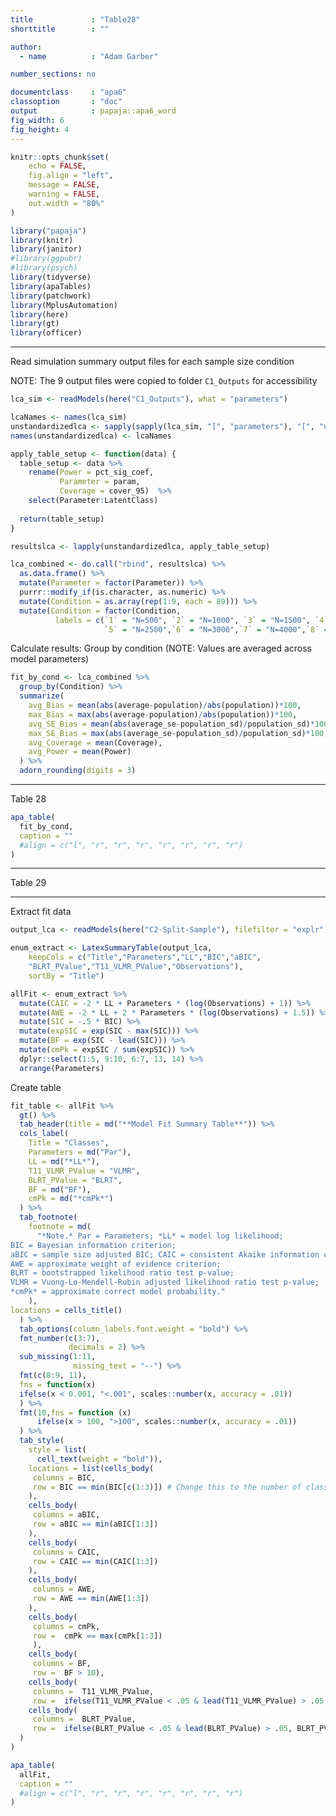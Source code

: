 ```yaml
---
title             : "Table28"
shorttitle        : ""

author: 
  - name          : "Adam Garber"

number_sections: no

documentclass     : "apa6"
classoption       : "doc"
output            : papaja::apa6_word
fig_width: 6
fig_height: 4
---
```


```r
knitr::opts_chunk$set(
	echo = FALSE,
	fig.align = "left",
	message = FALSE,
	warning = FALSE,
	out.width = "80%"
)

library("papaja")
library(knitr)
library(janitor)
#library(ggpubr)
#library(psych)
library(tidyverse)
library(apaTables)
library(patchwork)
library(MplusAutomation)
library(here)
library(gt)
library(officer)
```

------------------------------------------------------------------------

Read simulation summary output files for each sample size condition

NOTE: The 9 output files were copied to folder `C1_Outputs` for accessibility
```r
lca_sim <- readModels(here("C1_Outputs"), what = "parameters")

lcaNames <- names(lca_sim)
unstandardizedlca <- sapply(sapply(lca_sim, "[", "parameters"), "[", "unstandardized")
names(unstandardizedlca) <- lcaNames

```

```r
apply_table_setup <- function(data) {
  table_setup <- data %>%
    rename(Power = pct_sig_coef,
           Parameter = param,
           Coverage = cover_95)  %>% 
    select(Parameter:LatentClass)
  
  return(table_setup)
}

resultslca <- lapply(unstandardizedlca, apply_table_setup)

lca_combined <- do.call("rbind", resultslca) %>% 
  as.data.frame() %>% 
  mutate(Parameter = factor(Parameter)) %>% 
  purrr::modify_if(is.character, as.numeric) %>% 
  mutate(Condition = as.array(rep(1:9, each = 89))) %>% 
  mutate(Condition = factor(Condition,
          labels = c(`1` = "N=500", `2` = "N=1000", `3` = "N=1500", `4`= "N=2000",
                     `5` = "N=2500",`6` = "N=3000",`7` = "N=4000",`8` = "N=5000", `9` = "N=6000")))

```

Calculate results: Group by condition (NOTE: Values are averaged across model parameters)
```r
fit_by_cond <- lca_combined %>% 
  group_by(Condition) %>% 
  summarize(
    avg_Bias = mean(abs(average-population)/abs(population))*100,
    max_Bias = max(abs(average-population)/abs(population))*100,
    avg_SE_Bias = mean(abs(average_se-population_sd)/population_sd)*100,
    max_SE_Bias = max(abs(average_se-population_sd)/population_sd)*100,
    avg_Coverage = mean(Coverage),
    avg_Power = mean(Power)
  ) %>% 
  adorn_rounding(digits = 3)

```

------------------------------------------------------------------------

Table 28
```r

apa_table(
  fit_by_cond,
  caption = ""
  #align = c("l", "r", "r", "r", "r", "r", "r", "r")
)

```

------------------------------------------------------------------------

Table 29

------------------------------------------------------------------------

Extract fit data
```r

output_lca <- readModels(here("C2-Split-Sample"), filefilter = "explr", quiet = TRUE)

enum_extract <- LatexSummaryTable(output_lca,
    keepCols = c("Title","Parameters","LL","BIC","aBIC",
    "BLRT_PValue","T11_VLMR_PValue","Observations"),
    sortBy = "Title") 

allFit <- enum_extract %>%
  mutate(CAIC = -2 * LL + Parameters * (log(Observations) + 1)) %>%
  mutate(AWE = -2 * LL + 2 * Parameters * (log(Observations) + 1.5)) %>%
  mutate(SIC = -.5 * BIC) %>%
  mutate(expSIC = exp(SIC - max(SIC))) %>%
  mutate(BF = exp(SIC - lead(SIC))) %>%
  mutate(cmPk = expSIC / sum(expSIC)) %>%
  dplyr::select(1:5, 9:10, 6:7, 13, 14) %>%
  arrange(Parameters)
```

Create table
```r
fit_table <- allFit %>%
  gt() %>%
  tab_header(title = md("**Model Fit Summary Table**")) %>%
  cols_label(
    Title = "Classes",
    Parameters = md("Par"),
    LL = md("*LL*"),
    T11_VLMR_PValue = "VLMR",
    BLRT_PValue = "BLRT",
    BF = md("BF"),
    cmPk = md("*cmPk*")
  ) %>%
  tab_footnote(
    footnote = md(
      "*Note.* Par = Parameters; *LL* = model log likelihood;
BIC = Bayesian information criterion;
aBIC = sample size adjusted BIC; CAIC = consistent Akaike information criterion;
AWE = approximate weight of evidence criterion;
BLRT = bootstrapped likelihood ratio test p-value;
VLMR = Vuong-Lo-Mendell-Rubin adjusted likelihood ratio test p-value;
*cmPk* = approximate correct model probability."
    ),
locations = cells_title()
  ) %>%
  tab_options(column_labels.font.weight = "bold") %>%
  fmt_number(c(3:7),
             decimals = 2) %>%
  sub_missing(1:11,
              missing_text = "--") %>%
  fmt(c(8:9, 11),
  fns = function(x)
  ifelse(x < 0.001, "<.001", scales::number(x, accuracy = .01))
  ) %>%
  fmt(10,fns = function (x)
      ifelse(x > 100, ">100", scales::number(x, accuracy = .01))
  ) %>%  
  tab_style(
    style = list(
      cell_text(weight = "bold")),
    locations = list(cells_body(
     columns = BIC,
     row = BIC == min(BIC[c(1:3)]) # Change this to the number of classes you are evaluating
    ),
    cells_body(
     columns = aBIC,
     row = aBIC == min(aBIC[1:3])
    ),
    cells_body(
     columns = CAIC,
     row = CAIC == min(CAIC[1:3])
    ),
    cells_body(
     columns = AWE,
     row = AWE == min(AWE[1:3])
    ),
    cells_body(
     columns = cmPk,
     row =  cmPk == max(cmPk[1:3])
     ),    
    cells_body(
     columns = BF,
     row =  BF > 10),
    cells_body( 
     columns =  T11_VLMR_PValue,
     row =  ifelse(T11_VLMR_PValue < .05 & lead(T11_VLMR_PValue) > .05, T11_VLMR_PValue < .05, NA)),
    cells_body(
     columns =  BLRT_PValue,
     row =  ifelse(BLRT_PValue < .05 & lead(BLRT_PValue) > .05, BLRT_PValue < .05, NA))
  )
)


```

```r

apa_table(
  allFit,
  caption = ""
  #align = c("l", "r", "r", "r", "r", "r", "r", "r")
)

```







